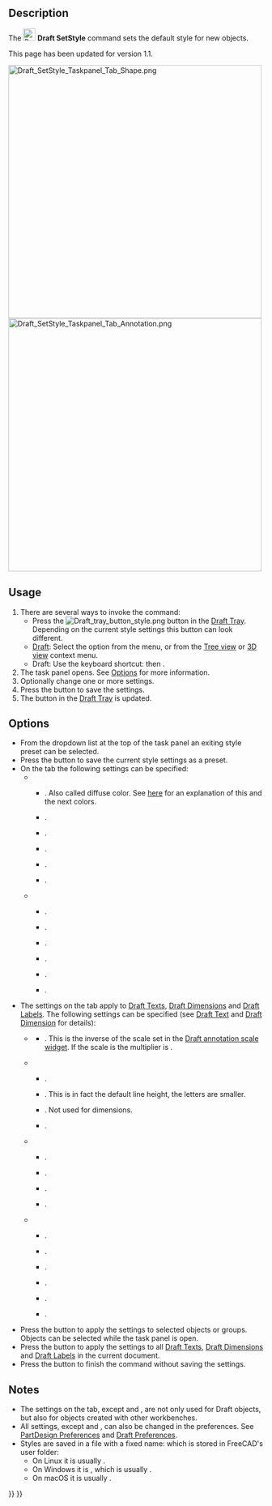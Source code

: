 <languages/>
<translate>

<!--T:1-->
{{Docnav
|[[Draft_SelectPlane|SelectPlane]]
|[[Draft_ToggleConstructionMode|ToggleConstructionMode]]
|[[Draft_Workbench|Draft]]
|IconL=Draft_SelectPlane.svg
|IconR=Draft_ToggleConstructionMode.svg
|IconC=Workbench_Draft.svg
}}

<!--T:2-->
{{GuiCommand
|Name=Draft SetStyle
|MenuLocation=Utilities → Set style
|Workbenches=[[Draft_Workbench|Draft]], [[BIM_Workbench|BIM]]
|Shortcut=Draft: {{KEY|S}} {{KEY|S}}
|Version=0.19
|SeeAlso=[[Draft_AnnotationStyleEditor|Draft AnnotationStyleEditor]], [[Draft_ApplyStyle|Draft ApplyStyle]]
}}

==Description== <!--T:3-->

<!--T:4-->
The [[Image:Draft_SetStyle.svg|24px]] '''Draft SetStyle''' command sets the default style for new objects.

<!--T:18-->
This page has been updated for version 1.1.

</translate>
[[Image:Draft_SetStyle_Taskpanel_Tab_Shape.png|x500px]] [[Image:Draft_SetStyle_Taskpanel_Tab_Annotation.png|x500px]]
<translate>
<!--T:6-->
{{Caption|The two tabs ({{Version|1.0}}) of the Style settings task panel}}

==Usage== <!--T:7-->

<!--T:8-->
# There are several ways to invoke the command:
#* Press the [[Image:Draft_tray_button_style.png]] button in the [[Draft_Tray|Draft Tray]]. Depending on the current style settings this button can look different.
#* [[Draft_Workbench|Draft]]: Select the {{MenuCommand|Utilities → [[Image:Draft_SetStyle.svg|16px]] Set style}} option from the menu, or from the [[Tree_view|Tree view]] or [[3D_view|3D view]] context menu.
#* Draft: Use the keyboard shortcut: {{KEY|S}} then {{KEY|S}}.
# The {{MenuCommand|Style settings}} task panel opens. See [[#Options|Options]] for more information.
# Optionally change one or more settings.
# Press the {{Button|OK}} button to save the settings.
# The button in the [[Draft_Tray|Draft Tray]] is updated.

==Options== <!--T:9-->

<!--T:10-->
* From the dropdown list at the top of the task panel an exiting style preset can be selected.
* Press the {{Button|[[Image:Document-save.svg|16px]]}} button to save the current style settings as a preset.
* On the {{MenuCommand|Shape}} tab the following settings can be specified:
** {{MenuCommand|Shape appearance}}
*** {{MenuCommand|Shape color}}. Also called diffuse color. See [[Part_ColorPerFace#Usage|here]] for an explanation of this and the next colors.
*** {{MenuCommand|Ambient shape color}}. {{Version|1.0}}
*** {{MenuCommand|Emissive shape color}}. {{Version|1.0}}
*** {{MenuCommand|Specular shape color}}. {{Version|1.0}}
*** {{MenuCommand|Shape transparency}}.
*** {{MenuCommand|Shape shininess}}. {{Version|1.0}}
** {{MenuCommand|Other}}
*** {{MenuCommand|Line color}}.
*** {{MenuCommand|Line width}}.
*** {{MenuCommand|Point color}}. {{Version|1.0}}
*** {{MenuCommand|Point size}}. {{Version|1.0}}
*** {{MenuCommand|Draw style}}.
*** {{MenuCommand|Display mode}}.
* The settings on the {{MenuCommand|Annotation}} tab apply to [[Draft_Text|Draft Texts]], [[Draft_Dimension|Draft Dimensions]] and [[Draft_Label|Draft Labels]]. The following settings can be specified (see [[Draft_Text#View|Draft Text]] and [[Draft_Dimension#View|Draft Dimension]] for details):
** {{MenuCommand|Annotations}} {{Version|1.1}}
*** {{MenuCommand|Scale multiplier}}. This is the inverse of the scale set in the [[Draft_annotation_scale_widget|Draft annotation scale widget]]. If the scale is {{value|1:100}} the multiplier is {{Value|100}}. {{Version|1.0}}
** {{MenuCommand|Texts}}
*** {{MenuCommand|Font name}}.
*** {{MenuCommand|Font size}}. This is in fact the default line height, the letters are smaller.
*** {{MenuCommand|Line spacing factor}}. Not used for dimensions.
*** {{MenuCommand|Text color}}.
** {{MenuCommand|Lines and arrows}}
*** {{MenuCommand|Line width}}. {{Version|1.0}}
*** {{MenuCommand|Arrow type}}.
*** {{MenuCommand|Arrow size}}.
*** {{MenuCommand|Line and arrow color}}. {{Version|1.0}}
** {{MenuCommand|Dimensions}}
*** {{MenuCommand|Show unit}}.
*** {{MenuCommand|Unit override}}.
*** {{MenuCommand|Dim line overshoot}}.
*** {{MenuCommand|Ext line length}}.
*** {{MenuCommand|Ext line overshoot}}.
*** {{MenuCommand|Text spacing}}.
* Press the {{Button|[[Image:Draft_SetStyle.svg|16px]] Selected}} button to apply the settings to selected objects or groups. Objects can be selected while the task panel is open.
* Press the {{Button|[[Image:Draft_Text.svg|16px]] Annotations}} button to apply the settings to all [[Draft_Text|Draft Texts]], [[Draft_Dimension|Draft Dimensions]] and [[Draft_Label|Draft Labels]] in the current document.
* Press the {{Button|Cancel}} button to finish the command without saving the settings.

==Notes== <!--T:11-->

<!--T:12-->
* The settings on the {{MenuCommand|Shape}} tab, except {{MenuCommand|Draw style}} and {{MenuCommand|Display mode}}, are not only used for Draft objects, but also for objects created with other workbenches.
* All settings, except {{MenuCommand|Draw style}} and {{MenuCommand|Display mode}}, can also be changed in the preferences. See [[PartDesign_Preferences#Shape_appearance|PartDesign Preferences]] and [[Draft_Preferences#Texts_and_dimensions|Draft Preferences]].
* Styles are saved in a file with a fixed name: {{FileName|StylePresets.json}} which is stored in FreeCAD's user {{FileName|Draft}} folder:
** On Linux it is usually {{FileName|/home/<username>/.local/share/FreeCAD/Draft/}}.
** On Windows it is {{FileName|%APPDATA%\FreeCAD\Draft\}}, which is usually {{FileName|C:\Users\<username>\Appdata\Roaming\FreeCAD\Draft\}}.
** On macOS it is usually {{FileName|/Users/<username>/Library/Preferences/FreeCAD/Draft/}}.


<!--T:17-->
{{Docnav
|[[Draft_SelectPlane|SelectPlane]]
|[[Draft_ToggleConstructionMode|ToggleConstructionMode]]
|[[Draft_Workbench|Draft]]
|IconL=Draft_SelectPlane.svg
|IconR=Draft_ToggleConstructionMode.svg
|IconC=Workbench_Draft.svg
}}

</translate>
{{Draft Tools navi{{#translation:}}}}
{{Userdocnavi{{#translation:}}}}